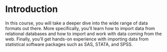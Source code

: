 # Introduction

In this course, you will take a deeper dive into the wide range of data formats
out there. More specifically, you'll learn how to import data from relational
databases and how to import and work with data coming from the web. Finally,
you'll get hands-on experience with importing data from statistical software
packages such as SAS, STATA, and SPSS.